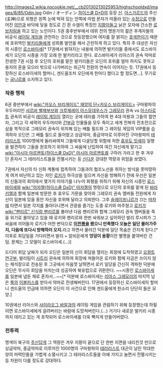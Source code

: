 http://images2.wikia.nocookie.net/__cb20130213025953/highschooldxd/images/8/85/Odin.jpg
Odin / オーディン
[[하이스쿨 D×D]]의 등장 [[신]]. [[아스가르드]]의 주신(主神)으로 외형은 왼쪽 눈에 박혀 있는 안쪽에 마법 문자가 떠올라 있는 [[수정]]으로 만들어진 [[의안]]과 바닥에 닿을 정도로 긴 흰 수염이 특징인 [[지팡이]]들고 낡은 모자에 간소한 [[로브]]차림을 하고 있는 노인이다. 5권 중후반부에서 데뷔 전의 명문가의 젊은 후계자들의 비공식 [[레이팅 게임]]을 관전하는 것으로 첫등장했으며 여자를 잘 밝히는 [[호색한]]이기 때문에 호위역인 [[발키리]]들에게 성희롱 발언을 해서 곤란하게 하고 있다. 특히 주 대상은 자신의 시종인 [[로스바이세]][* 17권에서 밝혀지는 내용에 의하면 발키리들 중에서도 로스바이세가 오딘의 시종을 가장 오래 한 발키리라고 한다. 로스바이세가 리아스의 권속 악마로 전생한 7권 시점 후 오딘의 호위를 맡은 발키리들은 오딘의 호위를 얼마 하지도 못하고 용자의 혼을 모으러 밖으로 나가버리는 외근직 전환의 연속이 이어지는 듯. 17권에서 등장하신 로스바이세의 할머니, 겐드울조차 오딘에게 한마디 했다고 할 정도면...]. 무기로는 [[궁니르]]를 소지하고 있다.

=== 작중 행적 ===
6권 중반부에서 [[wiki:"카오스 브리게이드" 재앙의 단<카오스 브리게이드>]] 구마왕파의 우두머리인 [[샤르바 벨제부브]]와 [[크루제레이 아스모데우스]]가 [[그레모리]] 권속 vs [[아스타로트]] 권속의 비공식 [[레이팅 게임]]이 열리는 곳에 테러를 가하여 현 4대 마왕과 그들의 혈연자, 그리고 각 세력의 우두머리와 [[간부]]급 인물들을 모두 죽이고 세계 전복의 전초전으로 삼을 목적으로 그레모리 권속이 위치해 있는 배틀 필드와 그 레이팅 게임의 VIP룸을 습격하자 오딘은 그 배틀 필드로 들어왔고 상급악마, 중급악마로 이루어진 구마왕파의 [[테러리스트]] 1000명에게 둘러싸여져 그들에게 다굴당할 위험에 처한 [[효우도 잇세이]] 일행을 발견하자 그들을 원호하기 위하여 그 싸움에 난입하여 여긴 자신에게 맡기고 [[wiki:"아시아 아르젠토(하이스쿨 DxD)" 아시아 아르젠토]]를 구하러 가라고 한 후 겨우 단 혼자서 그 테러리스트들을 전멸시키는 등 [[신]]다운 강대한 역량과 위엄을 보였다.

7권에서 자신의 타 신화 계통에 접촉하여 그들과의 협조노선을 취하는 방식을 못마땅하게 여겨 비난하고 있는 자인 [[로키]]가 하극상을 일으켜 자신을 방해하기 전에 우선은 일본의 신들과의 회의에서 몇가지 이야기를 나누어 화평을 취하기 위해 자신의 시중인 [[로스바이세]]와 [[wiki:"아자젤(하이스쿨 DxD)" 아자젤]]의 명령으로 오딘의 호위를 맡게 된 [[바라키엘]]과 함께 일본에 방문한 후 효우도 가문을 찾아와 그레모리 권속 멤버들 전원에게 자신이 일본에 있을 동안 자신을 호위해 달라고 의뢰한다. 그후 [[슬레이프니르]]가 끄는 [[마차]]에 타면서 일본 각지를 돌아다니면서 관광을 즐기는 도중 로키와 마주쳤고 [[로키]]가 [[wiki:"펜리르" 신식랑 펜리르]]를 불러낸 다음 펜리르와 함께 그레모리 권속 멤버들을 죽을 위기로 몰아넣고 있을 때 로키와 펜리르와 한번 싸워보고 싶어하던 발리 루시퍼가 그 싸움에 끼어들자 로키가 어떤 변덕으로 '''[[이천룡]]을 봤으니 만족했다 오늘은 일단 물러가주지, 다음에 또다시 방해하러 오지.'''라고 하면서 물러간 덕분에 일단 목숨은 건지게 된다.[* 이후로 회담일을 기다리면서 발리 + 알비온에게 '''엉덩이 용황'''이란 별명을 붙여버린 건 덤. 문제는 그 모델이 로스바이세.(...)]

드디어 회담 날짜가 되자 오딘은 일본의 신이 회담을 열리는 회장에 도착하였고 [[오컬트 연구부]], 발리팀이 [[시트리]] 권속에 의하여 회장에 쳐들어온 로키와 함께 지금은 쓰이지 않는 채석장으로 전송된 후 그곳에서 마음껏 날뛰면서 로키 일당을 간신히 격파한 덕분에 오딘은 무사히 회담을 마치는데 성공하여 북유럽으로 귀환한다. ~~시종인 [[로스바이세]]를 일본에 냅둔 채로 혼자서...~~[* 덕분에 로스바이세는 [[리아스 그레모리]]의 마지막 남은 [[룩]]의 [[이블피스]]를 받아서 악마로 전생해버린다. 17권에서 등장하신 로스바이세의 할머니 겐드울의 언급에 의하면 오딘이 이 사건으로 인해 겐드울에게 한소리 단단히 들은 모양.]

10권에선 리아스와 [[사이라오그 바알]]과의 레이팅 게임을 관람하기 위해 등장했는데 하필이면 로스바이세에게 걸려버리는 바람에 도망쳐버린다.(...) 거기다 새로운 발키리 시종까지 데리고 있는 게 포착되어 로스바이세를 더욱 빡치게 만들어버렸다.

=== 전투력 ===
명색이 북구의 [[주신]]답게 그 역량은 겨우 지팡이 끝으로 단 한번 지면을 내리친것 만으로 상급악마, 중급악마로 이루어진 1000명의 구마왕파의 [[테러리스트]] 대군이 날린 막대한 양의 마력탄들을 가볍게 소멸시키고 그 테러리스트들을 아예 가지고 놀면서 전멸시키는 등 차원이 다를 정도로 강대하다.
